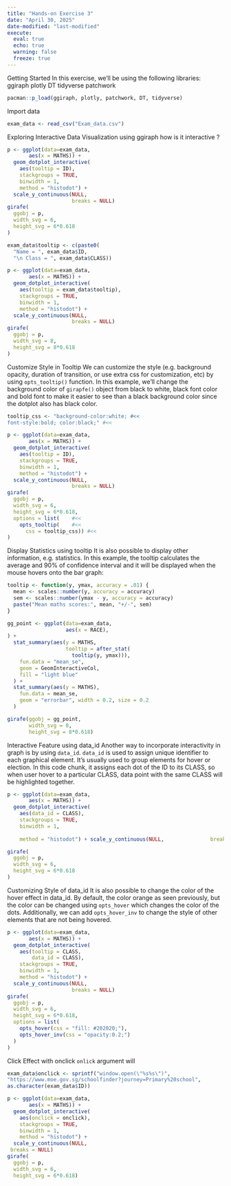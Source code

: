 ```yaml
---
title: "Hands-on Exercise 3"
date: "April 30, 2025"
date-modified: "last-modified"
execute: 
  eval: true
  echo: true
  warning: false
  freeze: true
---
```


Getting Started In this exercise, we'll be using the following libraries: ggiraph plotly DT tidyverse patchwork

```r
pacman::p_load(ggiraph, plotly, patchwork, DT, tidyverse)
```

Import data

```r
exam_data <- read_csv("Exam_data.csv")
```

Exploring Interactive Data Visualization using ggiraph how is it interactive ?

```r
p <- ggplot(data=exam_data, 
       aes(x = MATHS)) +
  geom_dotplot_interactive(
    aes(tooltip = ID),
    stackgroups = TRUE, 
    binwidth = 1, 
    method = "histodot") +
  scale_y_continuous(NULL, 
                     breaks = NULL)
girafe(
  ggobj = p,
  width_svg = 6,
  height_svg = 6*0.618
)
```

```r
exam_data$tooltip <- c(paste0(     
  "Name = ", exam_data$ID,         
  "\n Class = ", exam_data$CLASS)) 

p <- ggplot(data=exam_data, 
       aes(x = MATHS)) +
  geom_dotplot_interactive(
    aes(tooltip = exam_data$tooltip), 
    stackgroups = TRUE,
    binwidth = 1,
    method = "histodot") +
  scale_y_continuous(NULL,               
                     breaks = NULL)
girafe(
  ggobj = p,
  width_svg = 8,
  height_svg = 8*0.618
)
```

Customize Style in Tooltip We can customize the style (e.g. background opacity, duration of transition, or use extra css for customization, etc) by using `opts_tooltip()` function. In this example, we'll change the background color of `girapfe()` object from black to white, black font color and bold font to make it easier to see than a black background color since the dotplot also has black color.

```r
tooltip_css <- "background-color:white; #<<
font-style:bold; color:black;" #<<

p <- ggplot(data=exam_data, 
       aes(x = MATHS)) +
  geom_dotplot_interactive(              
    aes(tooltip = ID),                   
    stackgroups = TRUE,                  
    binwidth = 1,                        
    method = "histodot") +               
  scale_y_continuous(NULL,               
                     breaks = NULL)
girafe(                                  
  ggobj = p,                             
  width_svg = 6,                         
  height_svg = 6*0.618,
  options = list(    #<<
    opts_tooltip(    #<<
      css = tooltip_css)) #<<
)  
```

Display Statistics using tooltip It is also possible to display other information, e.g. statistics. In this example, the tooltip calculates the average and 90% of confidence interval and it will be displayed when the mouse hovers onto the bar graph:

```r
tooltip <- function(y, ymax, accuracy = .01) {
  mean <- scales::number(y, accuracy = accuracy)
  sem <- scales::number(ymax - y, accuracy = accuracy)
  paste("Mean maths scores:", mean, "+/-", sem)
}

gg_point <- ggplot(data=exam_data, 
                   aes(x = RACE),
) +
  stat_summary(aes(y = MATHS, 
                   tooltip = after_stat(
                     tooltip(y, ymax))),  
    fun.data = "mean_se", 
    geom = GeomInteractiveCol,  
    fill = "light blue"
  ) +
  stat_summary(aes(y = MATHS),
    fun.data = mean_se,
    geom = "errorbar", width = 0.2, size = 0.2
  )

girafe(ggobj = gg_point,
       width_svg = 8,
       height_svg = 8*0.618)
```

Interactive Feature using data_id Another way to incorporate interactivity in graph is by using `data_id`. `data_id` is used to assign unique identifier to each graphical element. It's usually used to group elements for hover or election. In this code chunk, it assigns each dot of the ID to its CLASS, so when user hover to a particular CLASS, data point with the same CLASS will be highlighted together.

```r
p <- ggplot(data=exam_data, 
       aes(x = MATHS)) +
  geom_dotplot_interactive(   
    aes(data_id = CLASS), 
    stackgroups = TRUE,   
    binwidth = 1,         
    
    method = "histodot") + scale_y_continuous(NULL,               breaks = NULL)

girafe(                 
  ggobj = p,              
  width_svg = 6,          
  height_svg = 6*0.618    
)      
```
Customizing Style of data_id
It is also possible to change the color of the hover effect in data_id. By default, the color orange as seen previously, but the color can be changed using `opts_hover` which changes the color of the dots. Additionally, we can add `opts_hover_inv` to change the style of other elements that are not being hovered.  
```r
p <- ggplot(data=exam_data, 
       aes(x = MATHS)) +
  geom_dotplot_interactive(              
    aes(tooltip = CLASS, 
        data_id = CLASS),              
    stackgroups = TRUE,                  
    binwidth = 1,                        
    method = "histodot") +               
  scale_y_continuous(NULL,               
                     breaks = NULL)
girafe(                                  
  ggobj = p,                             
  width_svg = 6,                         
  height_svg = 6*0.618,
  options = list(                        
    opts_hover(css = "fill: #202020;"),  
    opts_hover_inv(css = "opacity:0.2;") 
  )                                        
)               
```


Click Effect with onclick
`onlick` argument will
```r
exam_data$onclick <- sprintf("window.open(\"%s%s\")",
"https://www.moe.gov.sg/schoolfinder?journey=Primary%20school",
as.character(exam_data$ID))

p <- ggplot(data=exam_data, 
       aes(x = MATHS)) +
  geom_dotplot_interactive(              
    aes(onclick = onclick),              
    stackgroups = TRUE,  
    binwidth = 1,         
    method = "histodot") +   
  scale_y_continuous(NULL,
 breaks = NULL)
girafe(                   
  ggobj = p,            
  width_svg = 6,          
  height_svg = 6*0.618) 
```
